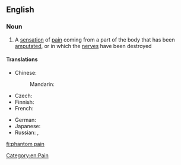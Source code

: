 ==English==

===Noun===
{{wikipedia}}
{{en-noun|head=[[phantom]] [[pain]]}}

# A [[sensation]] of [[pain]] coming from a part of the body that has been [[amputate]]d, or in which the [[nerve]]s have been destroyed

====Translations====
{{trans-top|sensation of pain coming from a part of the body that has been amputated}}
* Chinese:
*: Mandarin: {{t|cmn|幻肢痛|tr=huànzhītòng|sc=Hani}}
* Czech: {{t-|cs|fantomová bolest|f}}
* Finnish: {{t+|fi|aavekipu}}
* French: {{t-|fr|douleur fantôme|f}}
{{trans-mid}}
* German: {{t-|de|Phantomschmerz|m}}
* Japanese: {{t-|ja|幻肢痛|tr=げんしつう, genshitsū|sc=Jpan}}
* Russian: {{t-|ru|фантомная боль|f|tr=fantómnaja bolʹ|sc=Cyrl}}, {{t-|ru|призрачная боль|f|tr=prízračnaja bolʹ|sc=Cyrl}}
{{trans-bottom}}

[[Category:en:Pain]]

[[fi:phantom pain]]